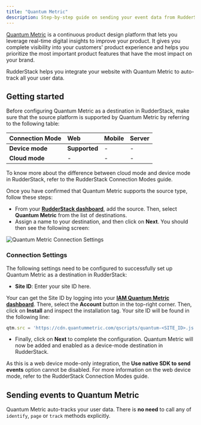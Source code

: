 ```yaml
---
title: "Quantum Metric"
description: Step-by-step guide on sending your event data from RudderStack to Quantum Metric.
---
```


[Quantum Metric](https://www.quantummetric.com/) is a continuous product design platform that lets you leverage real-time digital insights to improve your product. It gives you complete visibility into your customers' product experience and helps you prioritize the most important product features that have the most impact on your brand.

RudderStack helps you integrate your website with Quantum Metric to auto-track all your user data.

## Getting started

Before configuring Quantum Metric as a destination in RudderStack, make sure that the source platform is supported by Quantum Metric by referring to the following table:

| **Connection Mode** | **Web** | **Mobile** | **Server** |
| :--- | :--- | :--- | :--- |
| **Device mode** | **Supported** | - | - |
| **Cloud mode** | - | - | - |

<div class="infoBlock">
To know more about the difference between cloud mode and device mode in RudderStack, refer to the <Link to="/destinations/rudderstack-connection-modes/">RudderStack Connection Modes</Link> guide.
</div>

Once you have confirmed that Quantum Metric supports the source type, follow these steps:

* From your [**RudderStack dashboard**](https://app.rudderlabs.com/), add the source. Then, select **Quantum Metric** from the list of destinations.
* Assign a name to your destination, and then click on **Next**. You should then see the following screen:

<!--![Quantum Metric Connection Settings](../../.gitbook/assets/quantum-metric.png)-->

<img src="../../assets/quantum-metric.png" alt="Quantum Metric Connection Settings" />

### Connection Settings

The following settings need to be configured to successfully set up Quantum Metric as a destination in RudderStack:

* **Site ID**: Enter your site ID here.

<div class="successBlock">

Your can get the Site ID by logging into your [**IAM Quantum Metric dashboard**](https://iam.quantummetric.com/). There, select the **Account** button in the top-right corner. Then, click on **Install** and inspect the installation tag. Your site ID will be found in the following line:

```javascript
qtm.src = 'https://cdn.quantummetric.com/qscripts/quantum-<SITE_ID>.js';
```
</div>

* Finally, click on **Next** to complete the configuration. Quantum Metric will now be added and enabled as a device-mode destination in RudderStack.

<div class="infoBlock">
As this is a web device mode-only integration, the <strong>Use native SDK to send events</strong> option cannot be disabled. For more information on the web device mode, refer to the <Link to="/destinations/rudderstack-connection-modes/">RudderStack Connection Modes</Link> guide.
</div>

## Sending events to Quantum Metric

Quantum Metric auto-tracks your user data. There is **no need** to call any of `identify`, `page` or `track` methods explicitly.


